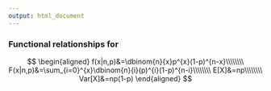 ---
output: html_document
---

<h3>Functional relationships for <script type="math/tex">\;X \sim Binomial(n,p),\;\;x=0,1,2,...,n;\;\;0\leq\;p\leq\;1</script>
</h3>
$$
\begin{aligned}
f(x|n,p)&=\dbinom{n}{x}p^{x}(1-p)^{n-x}\\\\\\\\
F(x|n,p)&=\sum_{i=0}^{x}\dbinom{n}{i}(p)^{i}(1-p)^{n-i}\\\\\\\\
E[X]&=np\\\\\\\\
Var[X]&=np(1-p)
\end{aligned}
$$
